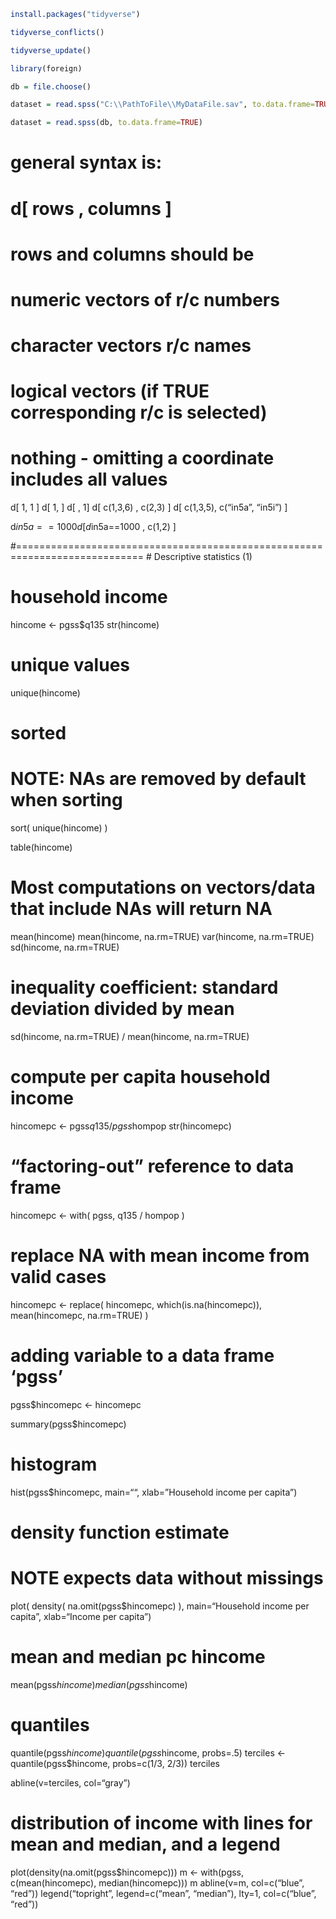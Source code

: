 


```r
install.packages("tidyverse")

tidyverse_conflicts()

tidyverse_update()

```



```r
library(foreign)

db = file.choose()

dataset = read.spss("C:\\PathToFile\\MyDataFile.sav", to.data.frame=TRUE)

dataset = read.spss(db, to.data.frame=TRUE)
```


# general syntax is:
# d[  rows , columns ]

# rows and columns should be
# numeric vectors of r/c numbers
# character vectors r/c names
# logical vectors (if TRUE corresponding r/c is selected)
# nothing - omitting a coordinate includes all values

d[ 1, 1 ]
d[ 1, ]
d[ , 1]
d[ c(1,3,6) , c(2,3) ]
d[ c(1,3,5), c("in5a", "in5i") ]

d$in5a == 1000
d[ d$in5a==1000 , c(1,2) ]


#============================================================================ 
# Descriptive statistics (1)

# household income
hincome <- pgss$q135
str(hincome)

# unique values
unique(hincome)

# sorted
# NOTE: NAs are removed by default when sorting
sort( unique(hincome) )

table(hincome)

# Most computations on vectors/data that include NAs will return NA
mean(hincome)
mean(hincome, na.rm=TRUE)
var(hincome, na.rm=TRUE)
sd(hincome, na.rm=TRUE)

# inequality coefficient: standard deviation divided by mean
sd(hincome, na.rm=TRUE) / mean(hincome, na.rm=TRUE)


# compute per capita household income
hincomepc <- pgss$q135 / pgss$hompop
str(hincomepc)

# "factoring-out" reference to data frame
hincomepc <- with( pgss,   q135 / hompop )

# replace NA with mean income from valid cases
hincomepc <- replace(  hincomepc, which(is.na(hincomepc)),  mean(hincomepc, na.rm=TRUE) )

# adding variable to a data frame 'pgss'
pgss$hincomepc <- hincomepc

summary(pgss$hincomepc)

# histogram
hist(pgss$hincomepc,
     main="",
     xlab="Household income per capita")

# density function estimate
# NOTE expects data without missings
plot( density( na.omit(pgss$hincomepc) ),
      main="Household income per capita",
      xlab="Income per capita")

# mean and median pc hincome
mean(pgss$hincome)
median(pgss$hincome)

# quantiles
quantile(pgss$hincome)
quantile(pgss$hincome, probs=.5)
terciles <- quantile(pgss$hincome, probs=c(1/3, 2/3))
terciles

abline(v=terciles, col="gray")


# distribution of income with lines for mean and median, and a legend
plot(density(na.omit(pgss$hincomepc)))
m <- with(pgss, c(mean(hincomepc), median(hincomepc)))
m
abline(v=m, col=c("blue", "red"))
legend("topright", legend=c("mean", "median"), lty=1, col=c("blue", "red"))
